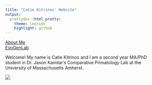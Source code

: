 ```yaml
---
title: "Catie Kitrinos' Website"
output:
  prettydoc::html_pretty:
    theme: leonids
    highlight: github
---
```


[About Me](about.html)      
[EvoGenLab](EvoGenLabs.html)

Welcome! My name is Catie Kitrinos and I am a second year MA/PhD student in Dr. Jason Kamilar's Comparative Primatology Lab at the University of Massachusetts Amherst.

![](Fossil.jpg)